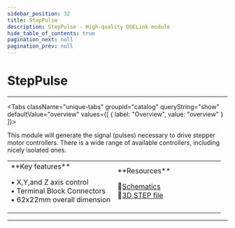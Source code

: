 ```yaml
---
sidebar_position: 32
title: StepPulse
description: StepPulse - High-quality DUELink module
hide_table_of_contents: true
pagination_next: null
pagination_prev: null
---
```



# StepPulse

<ImageSection 
  product="acsteppulse-a"
  tagline="Stepper Motor Signal Generator"
/>

---

<Tabs className="unique-tabs" groupid="catalog" queryString="show" defaultValue="overview"
  values={[
    {
        label: "Overview",
        value: "overview"
    }
]}>

<TabItem value="overview">

This module will generate the signal (pulses) necessary to drive stepper motor controllers. There is a wide range of available controllers, including nicely isolated ones.

<table><td width='50%'>
**Key features**

• X,Y,and Z axis control<br/>
• Terminal Block Connectors<br/>
• 62x22mm overall dimension<br/>

</td><td width='50%'>
**Resources**
 
📄[Schematics](/sch/gdl-acsteppulse-a.pdf)<br/>
🔩[3D STEP file](/3d/gdl-acsteppulse-a.step)<br/>
</td></table>

</TabItem>



</Tabs>

---

<OrderSection
    product="DUELink StepPulse"
    partnumber="GDL-ACSTEPPULSE-A"
    price="$0.00"
/>
